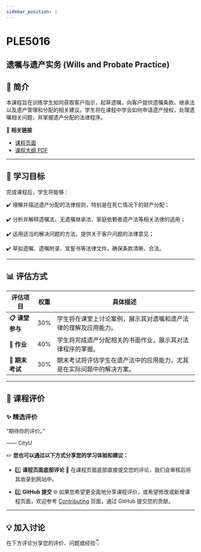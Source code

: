 ```yaml
---
sidebar_position: 1
---
```


# PLE5016
## 遗嘱与遗产实务 (Wills and Probate Practice)

## **📘 简介**
本课程旨在训练学生如何获取客户指示，起草遗嘱，向客户提供遗嘱条款、继承法以及遗产管理和分配的相关建议。学生将在课程中学会如何申请遗产授权，处理遗嘱相关问题，并掌握遗产分配的法律程序。

🔗 **相关链接**
- [课程页面](https://www.cityu.edu.hk/catalogue/pg/202526/course/PLE5016.htm)
- [课程大纲 PDF](https://www.cityu.edu.hk/catalogue/pg/202526/course/PLE5016.pdf)

---

## **🎯 学习目标**

完成课程后，学生将能够：

✔️ 理解并描述遗产分配的法律规则，特别是在死亡情况下的财产分配；

✔️ 分析并解释遗嘱法、无遗嘱继承法、家庭依赖者遗产法等相关法律的适用；

✔️ 运用适当的解决问题的方法，提供关于客户问题的法律意见；

✔️ 草拟遗嘱、遗嘱附录、宣誓书等法律文件，确保条款清晰、合法。

---

## **📊 评估方式**

| **评估项目**          | **权重** | **具体描述**                                                                                       |
|----------------------|---------|---------------------------------------------------------------------------------------------------|
| **📋 课堂参与**       | 30%     | 学生将在课堂上讨论案例，展示其对遗嘱和遗产法律的理解及应用能力。                                   |
| **📂 作业**           | 40%     | 学生将完成遗产分配相关的书面作业，展示其对法律程序的掌握。                                         |
| **📂 期末考试**       | 30%     | 期末考试将评估学生在遗产法中的应用能力，尤其是在实际问题中的解决方案。                           |

---

## **💬 课程评价**

### ✨ **精选评价**
<div className={commentStyles.commentBox}>
    <p className={commentStyles.commentText}>
        “期待你的评价。”
    </p>
    <p className={commentStyles.commentAuthor}>—— CityU</p>
</div>

✏️ **您也可以通过以下方式分享您的学习体验和建议：**

- 1️⃣ **课程页面底部评论**
💬 在课程页面底部直接提交您的评论，我们会审核后将其收录到网站中。

- 2️⃣ **GitHub 提交**
🌐 如果您希望更全面地分享课程评价，或希望修改或新增课程页面，欢迎参考 [Contributing](/contributing) 页面，通过 GitHub 提交您的贡献。

---

## **💡 加入讨论**

在下方评论分享您的评价、问题或经验👇
<Utterances />